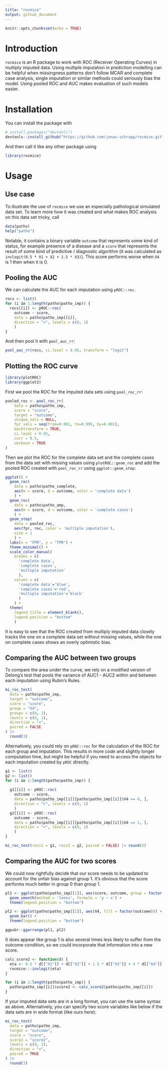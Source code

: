 ```yaml
---
title: "rocmice"
output: github_document
---
```


```r
knitr::opts_chunk$set(echo = TRUE)
```

# Introduction

`rocmice` is an R package to work with ROC (Receiver Operating Curves) in 
multiply imputed data. Using multiple imputation in prediction modelling can 
be helpful when missingness patterns don't follow MCAR and complete case 
analysis, single imputation or similar methods could seriously bias the model. 
Using pooled ROC and AUC makes evaluation of such models easier.

# Installation

You can install the package with
```r
# install.packages("devtools")
devtools::install_github("https://github.com/jonas-schropp/rocmice.git")
```

And then call it like any other package using 
```r
library(rocmice)
```

# Usage

## Use case 

To illustrate the use of `rocmice` we use an especially pathological simulated 
data set. To learn more how it was created and what makes ROC analysis on this 
data set tricky, call

```r
data(patho)
help("patho")
```

Notable, it contains a binary variable `outcome` that represents some kind of 
status, for example presence of a disease and a `score` that represents the 
result of some kind of predictive / diagnostic algorithm (it was calculated 
as `invlogit(0.5 * X1 + X2 + 1.5 * X3)`). This score performs worse when `X4` 
is 1 then when it is 0.

## Pooling the AUC

We can calculate the AUC for each imputation using `pROC::roc`.

```r
rocs <- list()
for (i in 1:length(patho$patho_imp)) {
  rocs[[i]] <- pROC::roc(
    outcome ~ score, 
    data = patho$patho_imp[[i]],
    direction = ">", levels = c(0, 1)
    )
}
```

And then pool it with `pool_auc_rr`:

```r
pool_auc_rr(rocs, ci.level = 0.95, transform = "logit")
```


## Plotting the ROC curve

```r
library(plotROC)
library(ggplot2)
```

First we pool the ROC for the imputed data sets using `pool_roc_rr`:

```r
pooled_roc <- pool_roc_rr(
    data = patho$patho_imp,
    score = "score",
    target = "outcome",
    unique_vals = NULL,
    fpr_vals = seq(from=0.001, to=0.999, by=0.001),
    backtransform = TRUE,
    ci.level = 0.95,
    corr = 0.5,
    verbose = TRUE
)
```

Then we plot the ROC for the complete data set and the complete cases from 
the data set with missing values using `plotROC::geom_roc` and add the pooled 
ROC created with `pool_roc_rr` using `ggplot::geom_step`:

```r
ggplot() + 
  geom_roc(
    data = patho$patho_complete, 
    aes(m = score, d = outcome, color = 'complete data')
    ) +
  geom_roc(
    data = patho$patho_amp, 
    aes(m = score, d = outcome, color = 'complete cases')
    ) +
  geom_step(
    data = pooled_roc, 
    aes(fpr, roc, color = 'multiple imputation'), 
    size = 1
    ) +
  labs(x = "FPR", y = "TPR") +
  theme_minimal() +
  scale_color_manual(
    breaks = c(
      'complete data', 
      'complete cases', 
      'multiple imputation'
      ),
    values = c(
      'complete data'='blue', 
      'complete cases'='red', 
      'multiple imputation'='black'
      )
    ) +
  theme(
    legend.title = element_blank(),
    legend.position = "bottom"
    )
```

It is easy to see that the ROC created from multiply imputed data closely 
tracks the one on a complete data set without missing values, while the one 
on complete cases shows an overly optimistic bias.


## Comparing the AUC between two groups

To compare the area under the curve, we rely on a modified version of 
Delong's test that pools the variance of AUC1 - AUC2 within and between each 
imputation using Rubin's Rules.

```r
mi_roc_test(
  data = patho$patho_imp,
  target = "outcome",
  score = "score",
  group = "X4",
  groups = c(0, 1),
  levels = c(0, 1),
  direction = "<",
  paired = FALSE
) |> 
  round(3)
```

Alternatively, you could rely on `pROC::roc` for the calculation of the ROC for 
each group and imputation. This results in more code and slightly longer 
computation time, but might be helpful if you need to access the objects 
for each imputation created by `pROC` directly.

```r
g1 <- list()
g2 <- list()
for (i in 1:length(patho$patho_imp)) {
  
  g1[[i]] <- pROC::roc(
    outcome ~ score, 
    data = patho$patho_imp[[i]][patho$patho_imp[[i]]$X4 == 0, ],
    direction = "<", levels = c(0, 1)
    )
  g2[[i]] <- pROC::roc(
    outcome ~ score, 
    data = patho$patho_imp[[i]][patho$patho_imp[[i]]$X4 == 1, ],
    direction = "<", levels = c(0, 1)
    )
}
```

```r
mi_roc_test(rocs1 = g1, rocs2 = g2, paired = FALSE) |> round(3)
```

## Comparing the AUC for two scores

We could now rightfully decide that our score needs to be updated to account 
for the unfair bias against group 1. It's obvious that the score performs 
much better in group 0 than group 1. 

```r
pl1 <- ggplot(patho$patho_imp[[1]], aes(score, outcome, group = factor(X4), color = factor(X4))) + 
  geom_smooth(method = 'loess', formula = 'y ~ x') +
  theme(legend.position = "bottom")

pl2 <- ggplot(patho$patho_imp[[1]], aes(X4, fill = factor(outcome))) + 
  geom_bar() +
  theme(legend.position = "bottom")

ggpubr::ggarrange(pl1, pl2)
```
  
It does appear like group 1 is also 
several times less likely to suffer from the outcome condition, so we could 
incorporate that information into a new score.

```r
calc_score2 <- function(d) {
  eta <- 0.5 * d[["X1"]] + d[["X2"]] + 1.5 * d[["X3"]] + 4 * d[["X4"]]
  rocmice:::invlogit(eta)
}

for (i in 1:length(patho$patho_imp)) {
  patho$patho_imp[[i]]$score2 <- calc_score2(patho$patho_imp[[i]])
}
```

If your imputed data sets are in a long format, you can use the same syntax 
as above. Alternatively, you can specify two score variables like below if 
the data sets are in wide format (like ours here):

```r
mi_roc_test(
  data = patho$patho_imp,
  target = "outcome",
  score = "score",
  score2 = "score2",
  levels = c(0, 1),
  direction = "<",
  paired = TRUE
) |> 
  round(3)
```









